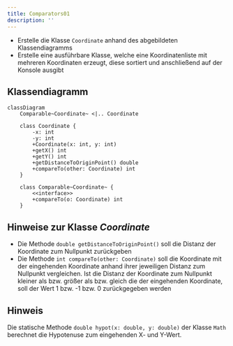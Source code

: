 ```yaml
---
title: Comparators01
description: ''
---
```



- Erstelle die Klasse `Coordinate` anhand des abgebildeten Klassendiagramms
- Erstelle eine ausführbare Klasse, welche eine Koordinatenliste mit mehreren
  Koordinaten erzeugt, diese sortiert und anschließend auf der Konsole ausgibt

## Klassendiagramm

```mermaid
classDiagram
    Comparable~Coordinate~ <|.. Coordinate

    class Coordinate {
        -x: int
        -y: int
        +Coordinate(x: int, y: int)
        +getX() int
        +getY() int
        +getDistanceToOriginPoint() double
        +compareTo(other: Coordinate) int
    }

    class Comparable~Coordinate~ {
        <<interface>>
        +compareTo(o: Coordinate) int
    }
```

## Hinweise zur Klasse _Coordinate_

- Die Methode `double getDistanceToOriginPoint()` soll die Distanz der
  Koordinate zum Nullpunkt zurückgeben
- Die Methode `int compareTo(other: Coordinate)` soll die Koordinate mit der
  eingehenden Koordinate anhand ihrer jeweiligen Distanz zum Nullpunkt
  vergleichen. Ist die Distanz der Koordinate zum Nullpunkt kleiner als bzw.
  größer als bzw. gleich die der eingehenden Koordinate, soll der Wert 1 bzw. -1
  bzw. 0 zurückgegeben werden

## Hinweis

Die statische Methode `double hypot(x: double, y: double)` der Klasse `Math`
berechnet die Hypotenuse zum eingehenden X- und Y-Wert.

<Exercise pullRequest="47" branchSuffix="comparators/01" />
